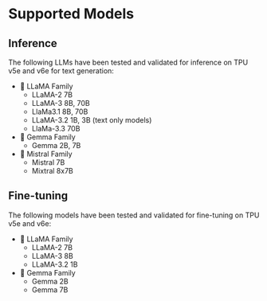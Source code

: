 # Supported Models

## Inference
The following LLMs have been tested and validated for inference on TPU v5e and v6e for text generation:

- 🦙 LLaMA Family
  - LLaMA-2 7B
  - LLaMA-3 8B, 70B
  - LlaMa3.1 8B, 70B
  - LLaMA-3.2 1B, 3B (text only models)
  - LlaMa-3.3 70B
- 💎 Gemma Family
  - Gemma 2B, 7B
- 💨 Mistral Family
  - Mistral 7B
  - Mixtral 8x7B

## Fine-tuning
The following models have been tested and validated for fine-tuning on TPU v5e and v6e:

- 🦙 LLaMA Family
  - LLaMA-2 7B
  - LLaMA-3 8B
  - LLaMA-3.2 1B
- 💎 Gemma Family
  - Gemma 2B
  - Gemma 7B